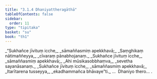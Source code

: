 ```yaml
---
title: "3.1.4 Dhaniyattheragāthā"
tableOfContents: false
sidebar:
  order: 11
type: "tipitaka"
basket: "su"
book: "th1"
---
```



<DynamicBreadcrumb />

<Division number="228" book="th1" bookNo="19" page="264">

<Paragraph number="446" type="verses" book="th1">
_“Sukhañce jīvituṃ icche,_  
_sāmaññasmiṃ apekkhavā;_  
_Saṃghikaṃ nātimaññeyya,_  
_cīvaraṃ pānabhojanaṃ._  

</Paragraph>

</Division>
<Division number="229" book="th1" bookNo="19" page="264">

<Paragraph number="447" type="verses" book="th1">
_Sukhañce jīvituṃ icche,_  
_sāmaññasmiṃ apekkhavā;_  
_Ahi mūsikasobbhaṃva,_  
_sevetha sayanāsanaṃ._  

</Paragraph>

</Division>
<Division number="230" book="th1" bookNo="19" page="264">

<Paragraph number="448" type="verses" book="th1">
_Sukhañce jīvituṃ icche,_  
_sāmaññasmiṃ apekkhavā;_  
_Itarītarena tusseyya,_  
_ekadhammañca bhāvaye”ti._  


</Paragraph>
</Division>

<Paragraph number="449" type="center" book="th1">
…  Dhaniyo thero… .
</Paragraph>
